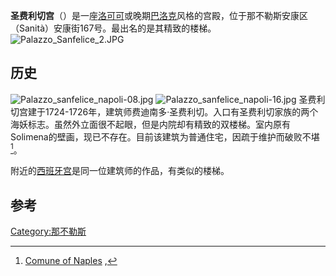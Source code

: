 '''圣费利切宫'''（{{lang-it|Palazzo San Felice}}）是一座[[洛可可|洛可可]]或晚期[[巴洛克|巴洛克]]风格的宫殿，位于那不勒斯安康区（Sanità）安康街167号。最出名的是其精致的楼梯。
[[Image:Palazzo_Sanfelice_2.JPG|thumb]]

==历史==
[[File:Palazzo_sanfelice_napoli-08.jpg|thumb]]
[[File:Palazzo_sanfelice_napoli-16.jpg|thumb]]
圣费利切宫建于1724-1726年，建筑师费迪南多·圣费利切。入口有圣费利切家族的两个海妖标志。虽然外立面很不起眼，但是内院却有精致的双楼梯。室内原有Solimena的壁画，现已不存在。目前该建筑为普通住宅，因疏于维护而破败不堪<ref>[http://www.comune.napoli.it/flex/cm/pages/ServeBLOB.php/L/IT/IDPagina/10829 Comune of Naples] {{Wayback|url=http://www.comune.napoli.it/flex/cm/pages/ServeBLOB.php/L/IT/IDPagina/10829 |date=20141202052749 }},</ref>。

附近的[[西班牙宫_(那不勒斯)|西班牙宫]]是同一位建筑师的作品，有类似的楼梯。

{{coord|40.857580|14.251400|display=title}}

==参考==
{{Reflist}}
{{那不勒斯地标}}
[[Category:那不勒斯|Category:那不勒斯]]